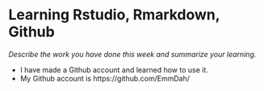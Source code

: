 # Learning Rstudio, Rmarkdown, Github

*Describe the work you have done this week and summarize your learning.*

- I have made a Github account and learned how to use it. 
- My Github account is https://github.com/EmmDah/ 
